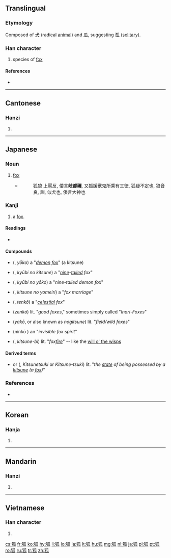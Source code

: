 ==Translingual==

===Etymology===
Composed of [[犬]] (radical [[animal]]) and [[瓜]], suggesting [[孤]] ([[solitary]]).

===Han character===
{{Han char|rn=94|rad=犬|as=05|sn=8|four=4223<sub>0</sub>|canj=大竹竹女人 (KHHVO)}}

# species of [[fox]]

====References====
* {{Han ref|kx=0708.290|dkj=20333|dj=1121.120|hdz=21340.140|uh=72D0|ud=29392|bh=AAB0|bd=43696}}

----

==Cantonese==

===Hanzi===
{{yue-hanzi|jyut=|y=wu4}}

# {{defn|lang=yue|sort=犬05}}

----

==Japanese==

===Noun===
{{ja-noun|k|hira=きつね|rom=kitsune}}

# [[fox]]
#* {{RQ:Shin'yaku Kegonkyō Ongi Shiki}}
#*: 狐狼 上扈反, 倭言'''岐都禰''', 又狐諼獸鬼所乘有三徳, 狐疑不定也, 狼音良, 訓, 似犬也, 倭言大神也

===Kanji===
{{ja-kanji|rs=犬05|grade=}}

# a [[fox]].

====Readings====
* {{ja-readings|on={{l|ja|こ}} (kō)|kun={{l|ja|きつね}} (kitsune)}}

==== Compounds ====
* {{l|ja|妖狐}} ({{l|ja|ようこ}}, ''yōko'') a "''[[demon]] [[fox]]''" (a kitsune)
* {{l|ja|九尾の狐}} ({{l|ja|きゅうびのきつね}}, ''kyūbi no kitsune'') a "''[[nine]]-[[tail]]ed fox''"
* {{l|ja|九尾の妖狐}} ({{l|ja|きゅうびのようこ}}, ''kyūbi no yōko'') a "''nine-tailed demon fox''"
* {{l|ja|狐の嫁入り}} ({{l|ja|きつねのよめいり}}, ''kitsune no yomeiri'') a "''fox marriage''"
* {{l|ja|天狐}} ({{l|ja|てんこ}}, ''tenkō'') a "''[[celestial]] fox''"
* {{l|ja|善狐}} (''zenkō'') lit. "''good foxes''," sometimes simply called "''Inari-Foxes''"
* {{l|ja|野狐}} (''yakō'', or also known as ''nogitsune'') lit. "''field/wild foxes''"
* (ninkō ) an "''invisible fox spirit''"
* {{l|ja|狐火}} ({{l|ja|きつねひ}}, ''kitsune-bi'') lit. "''fox[[fire]]''" -- like the [[will o' the wisps]]

==== Derived terms ====
* {{l|ja|狐憑き}} or {{l|ja|狐付き}} ({{l|ja|きつねつくき}}, ''Kitsunetsuki'' or ''Kitsune-tsuki'') lit. "''the [[state]] of being possessed by a [[kitsune]] (a [[fox]])''"

===References===
* {{R:Nara Ibun 3}}

----

==Korean==

===Hanja===
{{ko-hanja|hangeul=[[호]]|eumhun=|rv=ho|mr=ho|y=ho}}

# {{defn|lang=ko|sort=犬05}}

----

==Mandarin==

===Hanzi===
{{cmn-hanzi|pin=[[hú]] ([[hu2]])|wg=hu<sup>2</sup>}}

# {{defn|lang=cmn|sort=犬05}}

----

==Vietnamese==

===Han character===
{{vi-hantu|[[hồ]]|rs=犬05}}

# {{defn|lang=vi|sort=犬05}}

[[cs:狐]]
[[fr:狐]]
[[ko:狐]]
[[hy:狐]]
[[li:狐]]
[[lo:狐]]
[[la:狐]]
[[lt:狐]]
[[hu:狐]]
[[mg:狐]]
[[nl:狐]]
[[ja:狐]]
[[pl:狐]]
[[pt:狐]]
[[ro:狐]]
[[ru:狐]]
[[tr:狐]]
[[zh:狐]]